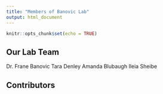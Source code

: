 ---
title: "Members of Banovic Lab"
output: html_document
---

```{r setup, include=FALSE}
knitr::opts_chunk$set(echo = TRUE)
```

## Our Lab Team
  Dr. Frane Banovic
  Tara Denley
  Amanda Blubaugh
  Ileia Sheibe

## Contributors


